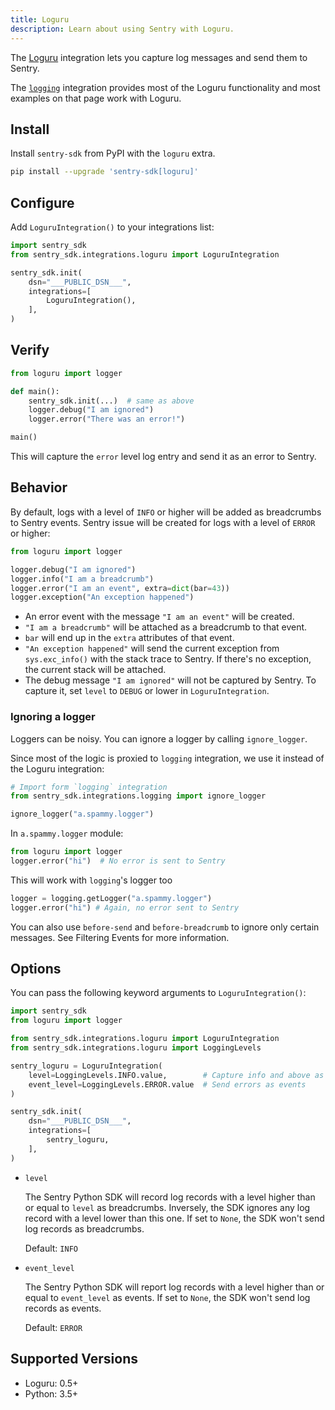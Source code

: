 ```yaml
---
title: Loguru
description: Learn about using Sentry with Loguru.
---
```


The [Loguru](https://github.com/Delgan/loguru#readme) integration lets you capture log messages and send them to Sentry.

The [`logging`](/platforms/python/integrations/logging) integration provides most of the Loguru functionality and most examples on that page work with Loguru.

## Install

Install `sentry-sdk` from PyPI with the `loguru` extra.

```bash
pip install --upgrade 'sentry-sdk[loguru]'
```

## Configure

Add `LoguruIntegration()` to your integrations list:

```python
import sentry_sdk
from sentry_sdk.integrations.loguru import LoguruIntegration

sentry_sdk.init(
    dsn="___PUBLIC_DSN___",
    integrations=[
        LoguruIntegration(),
    ],
)
```

## Verify

```python
from loguru import logger

def main():
    sentry_sdk.init(...)  # same as above
    logger.debug("I am ignored")
    logger.error("There was an error!")

main()
```

This will capture the `error` level log entry and send it as an error to Sentry.

## Behavior

By default, logs with a level of `INFO` or higher will be added as breadcrumbs to Sentry events. Sentry issue will be created for logs with a level of `ERROR` or higher:

```python
from loguru import logger

logger.debug("I am ignored")
logger.info("I am a breadcrumb")
logger.error("I am an event", extra=dict(bar=43))
logger.exception("An exception happened")
```

- An error event with the message `"I am an event"` will be created.
- `"I am a breadcrumb"` will be attached as a breadcrumb to that event.
- `bar` will end up in the `extra` attributes of that event.
- `"An exception happened"` will send the current exception from `sys.exc_info()` with the stack trace to Sentry. If there's no exception, the current stack will be attached.
- The debug message `"I am ignored"` will not be captured by Sentry. To capture it, set `level` to `DEBUG` or lower in `LoguruIntegration`.

### Ignoring a logger

Loggers can be noisy. You can ignore a logger by calling `ignore_logger`.

Since most of the logic is proxied to `logging` integration, we use it instead of the Loguru integration:

```python
# Import form `logging` integration
from sentry_sdk.integrations.logging import ignore_logger

ignore_logger("a.spammy.logger")
```

In `a.spammy.logger` module:

```python
from loguru import logger
logger.error("hi")  # No error is sent to Sentry
```

This will work with `logging`'s logger too

```python
logger = logging.getLogger("a.spammy.logger")
logger.error("hi") # Again, no error sent to Sentry
```

You can also use `before-send` and `before-breadcrumb` to ignore only certain messages. See <PlatformLink to="/configuration/filtering/">Filtering Events</PlatformLink> for more information.

## Options

You can pass the following keyword arguments to `LoguruIntegration()`:

```python
import sentry_sdk
from loguru import logger

from sentry_sdk.integrations.loguru import LoguruIntegration
from sentry_sdk.integrations.loguru import LoggingLevels

sentry_loguru = LoguruIntegration(
    level=LoggingLevels.INFO.value,        # Capture info and above as breadcrumbs
    event_level=LoggingLevels.ERROR.value  # Send errors as events
)

sentry_sdk.init(
    dsn="___PUBLIC_DSN___",
    integrations=[
        sentry_loguru,
    ],
)
```

- `level`

  The Sentry Python SDK will record log records with a level higher than or equal to `level` as breadcrumbs. Inversely, the SDK ignores any log record with a level lower than this one. If set to `None`, the SDK won't send log records as breadcrumbs.

  Default: `INFO`

- `event_level`

  The Sentry Python SDK will report log records with a level higher than or equal to `event_level` as events. If set to `None`, the SDK won't send log records as events.

  Default: `ERROR`

## Supported Versions

- Loguru: 0.5+
- Python: 3.5+
